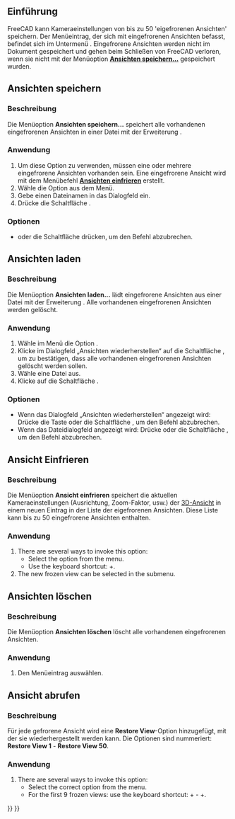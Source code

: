 <languages/>

{{Docnav/de
|[[Std_RecallWorkingView/de|ArbeitsansichtAbrufen]]
|[[Std_DrawStyle/de|Darstellungsart]]
|[[Std_View_Menu/de|Std Menü Ansicht]]
|IconL=
|IconR=Std_DrawStyle.svg
|IconC=Freecad.svg
}}

{{GuiCommand/de
|Name=Std FreezeViews
|Name/de=Std AnsichtenEinfrieren
|MenuLocation=Ansicht → Ansicht einfrieren → Ansicht einfrieren
|Workbenches=Alle
|SeeAlso=[[Std_StoreWorkingView/de|Std ArbeisansichtSpeichern]], [[Std_RecallWorkingView/de|Std ArbeitsansichtAbrufen]], [[Std_ViewIvIssueCamPos/de|Std ViewIvIssueCamPos]]
}}

<span id="Introduction"></span>
==Einführung==

FreeCAD kann Kameraeinstellungen von bis zu 50 'eigefrorenen Ansichten' speichern. Der Menüeintrag, der sich mit eingefrorenen Ansichten befasst, befindet sich im Untermenü {{MenuCommand|Ansicht → Ansicht einfrieren}}.  Eingefrorene Ansichten werden nicht im Dokument gespeichert und gehen beim Schließen von FreeCAD verloren, wenn sie nicht mit der Menüoption '''[[#Ansichten speichern|Ansichten speichern...]]''' gespeichert wurden.

<span id="Save_Views"></span>
==Ansichten speichern==

<span id="Description"></span>
===Beschreibung===

Die Menüoption '''Ansichten speichern...''' speichert alle vorhandenen eingefrorenen Ansichten in einer Datei mit der Erweiterung {{FileName|*.cam}}.

<span id="Usage"></span>
===Anwendung===

# Um diese Option zu verwenden, müssen eine oder mehrere eingefrorene Ansichten vorhanden sein. Eine eingefrorene Ansicht wird mit dem Menübefehl '''[[#Freeze_View/de|Ansichten einfrieren]]''' erstellt.
# Wähle die Option {{MenuCommand|Ansicht → Anzeige einfrieren → Ansichten speichern…}} aus dem Menü.
# Gebe einen Dateinamen in das Dialogfeld ein.
# Drücke die Schaltfläche {{Button|Speichern}}.

<span id="Options"></span>
===Optionen===

* {{KEY|Esc}} oder die Schaltfläche {{Button|Cancel}} drücken, um den Befehl abzubrechen.

<span id="Load_Views"></span>
==Ansichten laden==

<span id="Description"></span>
===Beschreibung===

Die Menüoption '''Ansichten laden...''' lädt eingefrorene Ansichten aus einer Datei mit der Erweiterung {{FileName|*.cam}}. Alle vorhandenen eingefrorenen Ansichten werden gelöscht.

<span id="Usage"></span>
===Anwendung===

# Wähle im Menü die Option {{MenuCommand|Ansicht → Anzeige einfrieren → Ansichten laden…}}.
# Klicke im Dialogfeld „Ansichten wiederherstellen“ auf die Schaltfläche {{Button|Ja}}, um zu bestätigen, dass alle vorhandenen eingefrorenen Ansichten gelöscht werden sollen.
# Wähle eine Datei aus.
# Klicke auf die Schaltfläche {{Button|Öffnen}}.

<span id="Options"></span>
===Optionen===

* Wenn das Dialogfeld „Ansichten wiederherstellen“ angezeigt wird: Drücke die Taste {{KEY|Esc}} oder die Schaltfläche {{Button|Nein}}, um den Befehl abzubrechen.
* Wenn das Dateidialogfeld angezeigt wird: Drücke {{KEY|Esc}} oder die Schaltfläche {{Button|Abbrechen}}, um den Befehl abzubrechen.

<span id="Freeze_View"></span>
==Ansicht Einfrieren==

<span id="Description"></span>
===Beschreibung===

Die Menüoption '''Ansicht einfrieren''' speichert die aktuellen Kameraeinstellungen (Ausrichtung, Zoom-Faktor, usw.) der [[3D_view/de|3D-Ansicht]] in einem neuen Eintrag in der Liste der eigefrorenen Ansichten. Diese Liste kann bis zu 50 eingefrorene Ansichten enthalten.

<span id="Usage"></span>
===Anwendung===

# There are several ways to invoke this option:
#* Select the {{MenuCommand|View → Freeze Display → Freeze View}} option from the menu.
#* Use the keyboard shortcut: {{KEY|Shift}}+{{KEY|F}}.
# The new frozen view can be selected in the {{MenuCommand|View → Freeze Display}} submenu.

<span id="Clear_Views"></span>
==Ansichten löschen==

<span id="Description"></span>
===Beschreibung===

Die Menüoption '''Ansichten löschen''' löscht alle vorhandenen eingefrorenen Ansichten.

<span id="Usage"></span>
===Anwendung===

# Den Menüeintrag {{MenuCommand|Ansicht → Ansicht einfrieren → Ansicht löschen}} auswählen.

<span id="Restore_View"></span>
==Ansicht abrufen==

<span id="Description"></span>
===Beschreibung===

Für jede gefrorene Ansicht wird eine '''Restore View'''-Option hinzugefügt, mit der sie wiederhergestellt werden kann. Die Optionen sind nummeriert: '''Restore View 1''' - '''Restore View 50'''.

<span id="Usage"></span>
===Anwendung===

# There are several ways to invoke this option:
#* Select the correct {{MenuCommand|View → Freeze Display → Restore View}} option from the menu.
#* For the first 9 frozen views: use the keyboard shortcut: {{KEY|Ctrl}}+{{KEY|1}} - {{KEY|Ctrl}}+{{KEY|9}}.


{{Docnav/de
|[[Std_RecallWorkingView/de|ArbeitsansichtAbrufen]]
|[[Std_DrawStyle/de|Darstellungsart]]
|[[Std_View_Menu/de|Std Menü Ansicht]]
|IconL=
|IconR=Std_DrawStyle.svg
|IconC=Freecad.svg
}}

{{Std_Base_navi{{#translation:}}}}
{{Userdocnavi{{#translation:}}}}